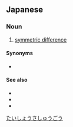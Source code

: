 ==Japanese==
{{ja-kanjitab|たい|しょう|さ|しゅう|ごう|yomi=o}}

===Noun===
{{ja-noun|たいしょうさ しゅうごう}}

# {{lb|ja|set theory}} [[symmetric difference]]

====Synonyms====
* {{l|ja|対称差}}

====See also====
* {{l|ja|和集合}}
* {{l|ja|積集合}}
* {{l|ja|差集合}}

[[Category:ja:Set theory|たいしょうさしゅうごう]]